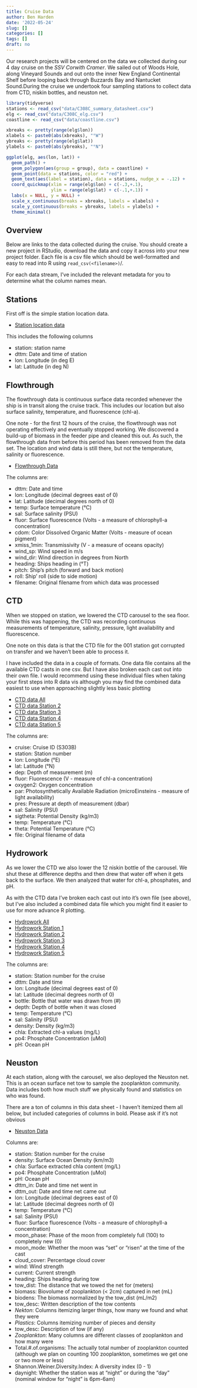 ```yaml
---
title: Cruise Data
author: Ben Harden
date: '2022-05-24'
slug: []
categories: []
tags: []
draft: no
---
```


Our research projects will be centered on the data we collected during our 4 day cruise on the *SSV Corwith Cramer*. We sailed out of Woods Hole, along Vineyard Sounds and out onto the inner New England Continental Shelf before looping back through Buzzards Bay and Nantucket Sound.During the cruise we undertook four sampling stations to collect data from CTD, niskin bottles, and neuston net.

```r
library(tidyverse)
stations <- read_csv("data/C308C_summary_datasheet.csv")
elg <- read_csv("data/C308C_elg.csv")
coastline <- read_csv("data/coastline.csv")

xbreaks <- pretty(range(elg$lon))
xlabels <- paste0(abs(xbreaks), "°W")
ybreaks <- pretty(range(elg$lat))
ylabels <- paste0(abs(ybreaks), "°N")

ggplot(elg, aes(lon, lat)) +
  geom_path() +
  geom_polygon(aes(group = group), data = coastline) +
  geom_point(data = stations, color = "red") +
  geom_text(aes(label = station), data = stations, nudge_x = -.12) +
  coord_quickmap(xlim = range(elg$lon) + c(-.3,+.1),
                 ylim = range(elg$lat) + c(-.1,+.1)) +
  labs(x = NULL, y = NULL) +
  scale_x_continuous(breaks = xbreaks, labels = xlabels) +
  scale_y_continuous(breaks = ybreaks, labels = ylabels) +
  theme_minimal()
```


## Overview

Below are links to the data collected during the cruise. You should create a new project in RStudio, download the data and copy it across into your new project folder. Each file is a csv file which should be well-formatted and easy to read into R using `read_csv(<filename>)`/.

For each data stream, I've included the relevant metadata for you to determine what the column names mean.

## Stations

First off is the simple station location data. 

* [Station location data](data/C308C_summary_datasheet.csv)

This includes the following columns

* station: station name
* dttm: Date and time of station
* lon: Longitude (in deg E)
* lat: Latitude (in deg N)

## Flowthrough

The flowthrough data is continuous surface data recorded whenever the ship is in transit along the cruise track. This includes our location but also surface salinity, temperature, and fluorescence (chl-a).

One note - for the first 12 hours of the cruise, the flowthrough was not operating effectively and eventually stopped working. We discovered a build-up of biomass in the feeder pipe and cleaned this out. As such, the flowthrough data from before this period has been removed from the data set. The location and wind data is still there, but not the temperature, salinity or fluorescence.

* [Flowthrough Data](data/C308C_elg.csv)

The columns are:

* dttm: Date and time
* lon: Longitude (decimal degrees east of 0)
* lat: Latitude (decimal degrees north of 0)
* temp: Surface temperature (°C)
* sal: Surface salinity (PSU)
* fluor: Surface fluorescence (Volts - a measure of chlorophyll-a concentration)
* cdom: Color Dissolved Organic Matter (Volts - measure of ocean pigment)
* xmiss_1min: Transmissivity (V - a measure of oceans opacity)
* wind_sp: Wind speed in m/s
* wind_dir: Wind direction in degrees from North
* heading: Ships heading in (°T)
* pitch: Ship's pitch (forward and back motion)
* roll: Ship' roll (side to side motion)
* filename: Original filename from which data was processed


## CTD

When we stopped on station, we lowered the CTD carousel to the sea floor. While this was happening, the CTD was recording continuous measurements of temperature, salinity, pressure, light availability and fluorescence.

One note on this data is that the CTD file for the 001 station got corrupted on transfer and we haven't been able to process it.

I have included the data in a couple of formats. One data file contains all the available CTD casts in one csv. But I have also broken each cast out into their own file. I would recommend using these individual files when taking your first steps into R data vis although you may find the combined data easiest to use when approaching slightly less basic plotting

* [CTD data All](data/C303B_ctd_all.csv)
* [CTD data Station 2](data/C303B-002_ctd.csv)
* [CTD data Station 3](data/C303B-003_ctd.csv)
* [CTD data Station 4](data/C303B-004_ctd.csv)
* [CTD data Station 5](data/C303B-005_ctd.csv)


The columns are:

* cruise: Cruise ID (S303B)
* station: Station number
* lon: Longitude (°E)
* lat: Latitude (°N)
* dep: Depth of measurement (m)
* fluor: Fluorescence (V - measure of chl-a concentration)
* oxygen2: Oxygen concentration
* par: Photosynthetically Available Radiation (microEinsteins - measure of light availability)
* pres: Pressure at depth of measurement (dbar)
* sal: Salinity (PSU)
* sigtheta: Potential Density (kg/m3)
* temp: Temperature (°C)
* theta: Potential Temperature (°C)
* file: Original filename of data

## Hydrowork

As we lower the CTD we also lower the 12 niskin bottle of the carousel. We shut these at difference depths and then drew that water off when it gets back to the surface. We then analyzed that water for chl-a, phosphates, and pH. 

As with the CTD data I've broken each cast out into it's own file (see above), but I've also included a combined data file which you might find it easier to use for more advance R plotting.

* [Hydrowork All](data/C303B_hydro_all.csv)
* [Hydrowork Station 1](data/C303B-001_hydro.csv)
* [Hydrowork Station 2](data/C303B-002_hydro.csv)
* [Hydrowork Station 3](data/C303B-003_hydro.csv)
* [Hydrowork Station 4](data/C303B-004_hydro.csv)
* [Hydrowork Station 5](data/C303B-005_hydro.csv)


The columns are:

* station: Station number for the cruise
* dttm: Date and time
* lon: Longitude (decimal degrees east of 0)
* lat: Latitude (decimal degrees north of 0)
* bottle: Bottle that water was drawn from (#)
* depth: Depth of bottle when it was closed
* temp: Temperature (°C)
* sal: Salinity (PSU)
* density: Density (kg/m3)
* chla: Extracted chl-a values (mg/L)
* po4: Phosphate Concentration (uMol)
* pH: Ocean pH


## Neuston

At each station, along with the carousel, we also deployed the Neuston net. This is an ocean surface net tow to sample the zooplankton community. Data includes both how much stuff we physically found and statistics on who was found.

There are a ton of columns in this data sheet - I haven't itemized them all below, but included categories of columns in bold. Please ask if it's not obvious

* [Neuston Data](data/C303B_neuston.csv)

Columns are:

* station: Station number for the cruise
* density: Surface Ocean Density (km/m3)
* chla: Surface extracted chla content (mg/L)
* po4: Phosphate Concentration (uMol)
* pH: Ocean pH
* dttm_in: Date and time net went in
* dttm_out: Date and time net came out
* lon: Longitude (decimal degrees east of 0)
* lat: Latitude (decimal degrees north of 0)
* temp: Temperature (°C)
* sal: Salinity (PSU)
* fluor: Surface fluorescence (Volts - a measure of chlorophyll-a concentration)
* moon_phase: Phase of the moon from completely full (100) to completely new (0)
* moon_mode: Whether the moon was “set” or “risen” at the time of the cast
* cloud_cover: Percentage cloud cover
* wind: Wind strength
* current: Current strength
* heading: Ships heading during tow
* tow_dist: The distance that we towed the net for (meters)
* biomass: Biovolume of zooplankton (< 2cm) captured in net (mL)
* biodens: The biomass normalized by the tow_dist (mL/m2)
* tow_desc: Written description of the tow contents
* *Nekton*: Columns itemizing larger things, how many we found and what they were
* *Plastics*: Columns itemizing number of pieces and density
* tow_desc: Description of tow (if any)
* *Zooplankton*: Many columns are different classes of zooplankton and how many were
* Total.#.of.organisms: The actually total number of zooplankton counted (although we plan on counting 100 zooplankton, sometimes we get one or two more or less)
* Shannon.Weiner.Diversity.Index: A diversity index (0 - 1)
* daynight: Whether the station was at “night” or during the “day” (nominal window for "night" is 6pm-6am)
